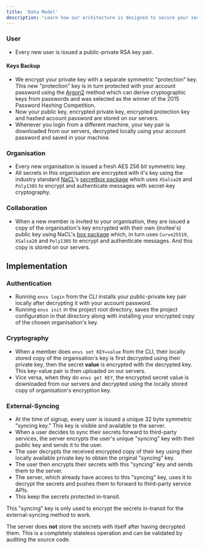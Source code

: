 ```yaml
---
title: 'Data Model'
description: 'Learn how our architecture is designed to secure your secrets.'
---
```


### User

* Every new user is issued a public-private RSA key pair.

#### Keys Backup

- We encrypt your private key with a separate symmetric "protection" key.
This new "protection" key is in turn protected with your account password using the [Argon2](https://en.wikipedia.org/wiki/Argon2) method which can derive cryptographic keys from passwords and was selected as the winner of the 2015 Password Hashing Competition.
- Now your public key, encrypted private key, encrypted protection key and hashed account password are stored on our servers.
- Whenever you login from a different machine, your key pair is downloaded from our servers, decrypted locally using your account password and saved in your machine.

### Organisation

* Every new organisation is issued a fresh AES 256 bit symmetric key.&#x20;
* All secrets in this organisation are encrypted with it's key using the industry standard [NaCL](https://nacl.cr.yp.to/secretbox.html)'s [secretbox package](https://pkg.go.dev/golang.org/x/crypto/nacl/secretbox) which uses `XSalsa20` and `Poly1305` to encrypt and authenticate messages with secret-key cryptography.

### Collaboration

* When a new member is invited to your organisation, they are issued a copy of the organisation's key encrypted with their own (invitee's) public key using NaCL's [box package](https://pkg.go.dev/golang.org/x/crypto/nacl/box) which, in turn uses `Curve25519`, `XSalsa20` and `Poly1305` to encrypt and authenticate messages. And this copy is stored on our servers.

## Implementation

### Authentication

* Running `envs login` from the CLI installs your public-private key pair locally after decrypting it with your account password.
* Running `envs init` in the project root directory, saves the project configuration in that directory along with installing your encrypted copy of the chosen organisation's key.

### Cryptography

* When a member does `envs set KEY=value` from the CLI, their locally stored copy of the organisation's key is first decrypted using their private key, then the secret **value** is encrypted with the decrypted key. This key-value pair is then uploaded on our servers.
* Vice versa, when they do `envs get KEY`, the encrypted secret value is downloaded from our servers and decrypted using the locally stored copy of organisation's encryption key.

### External-Syncing

* At the time of signup, every user is issued a unique 32 byte symmetric "syncing key." This key is visible and available to the server.
* When a user decides to sync their secrets forward to third-party services, the server encrypts the user's unique "syncing" key with their public key and sends it to the user.
* The user decrypts the received encrypted copy of their key using their locally available private key to obtain the original "syncing" key.
* The user then encrypts their secrets with this "syncing" key and sends them to the server.
* The server, which already have access to this "syncing" key, uses it to decrypt the secrets and pushes them to forward to third-party service APIs.
* This keep the secrets protected in-transit.

<Info>

This "syncing" key is only used to encrypt the secrets in-transit for the external-syncing method to work.

The server does **not** store the secrets with itself after having decrypted them. This is a completely stateless operation and can be validated by auditing the source code.

</Info>
